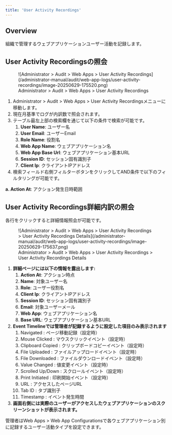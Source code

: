 ```yaml
---
title: 'User Activity Recordings'
---
```



## Overview

組織で管理するウェブアプリケーションユーザー活動を記録します。

## User Activity Recordingsの照会

<figure data-layout="center" data-align="center">
![Administrator &gt; Audit &gt; Web Apps &gt; User Activity Recordings](/administrator-manual/audit/web-app-logs/user-activity-recordings/image-20250629-175520.png)
<figcaption>
Administrator &gt; Audit &gt; Web Apps &gt; User Activity Recordings
</figcaption>
</figure>

1. Administrator &gt; Audit &gt; Web Apps &gt; User Activity Recordingsメニューに移動します。
2. 現在月基準でログが内訳数で照会されます。
3. テーブル最左上部の検索欄を通じて以下の条件で検索が可能です。
   1. **User Name**: ユーザー名
   2. **User Email**: ユーザーEmail
   3. **Role Name**: 役割名
   4. **Web App Name**: ウェブアプリケーション名
   5. **Web App Base Url**: ウェブアプリケーション基本URL
   6. **Session ID**: セッション固有識別子
   7. **Client Ip**: クライアントIPアドレス
4. 検索フィールド右側フィルターボタンをクリックしてAND条件で以下のフィルタリングが可能です。

**a. Action At**: アクション発生日時範囲


## User Activity Recordings詳細内訳の照会

各行をクリックすると詳細情報照会が可能です。

<figure data-layout="center" data-align="center">
![Administrator &gt; Audit &gt; Web Apps &gt; User Activity Recordings &gt; User Activity Recordings Details](/administrator-manual/audit/web-app-logs/user-activity-recordings/image-20250629-175637.png)
<figcaption>
Administrator &gt; Audit &gt; Web Apps &gt; User Activity Recordings &gt; User Activity Recordings Details
</figcaption>
</figure>

1. **詳細ページには以下の情報を露出します:**
   1. **Action At**: アクション時点
   2. **Name**: 対象ユーザー名
   3. **Role**: ユーザー役割名
   4. **Client Ip**: クライアントIPアドレス
   5. **Session ID**: セッション固有識別子
   6. **Email**: 対象ユーザーメール
   7. **Web App**: ウェブアプリケーション名
   8. **Base URL**: ウェブアプリケーション基本URL
2. **Event Timelineでは管理者が記録するように設定した項目のみ表示されます**
   1. Navigated : ページ移動記録（設定時）
   2. Mouse Clicked : マウスクリックイベント（設定時）
   3. Clipboard Copied : クリップボードコピーイベント（設定時）
   4. File Uploaded : ファイルアップロードイベント（設定時）
   5. File Downloaded : ファイルダウンロードイベント（設定時）
   6. Value Changed : 値変更イベント（設定時）
   7. Scrolled Up/Down : スクロールイベント（設定時）
   8. Print Initiated : 印刷開始イベント（設定時）
   9. URL : アクセスしたページURL
   10. Tab ID : タブ識別子
   11. Timestamp : イベント発生時間
3. **画面右側には実際のユーザーがアクセスしたウェブアプリケーションのスクリーンショットが表示されます。**

<Callout type="info">
管理者はWeb Apps &gt; Web App Configurationsで各ウェブアプリケーション別に記録するユーザー活動タイプを設定できます。
</Callout>
